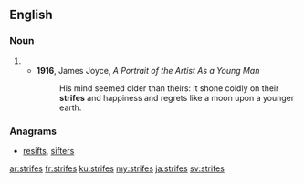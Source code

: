==English==

===Noun===
{{head|en|noun plural form}}

# {{plural of|strife|lang=en}}
#* '''1916''', James Joyce, ''A Portrait of the Artist As a Young Man''
#*: His mind seemed older than theirs: it shone coldly on their '''strifes''' and happiness and regrets like a moon upon a younger earth.

===Anagrams===
* [[resifts#English|resifts]], [[sifters#English|sifters]]

[[ar:strifes]]
[[fr:strifes]]
[[ku:strifes]]
[[my:strifes]]
[[ja:strifes]]
[[sv:strifes]]